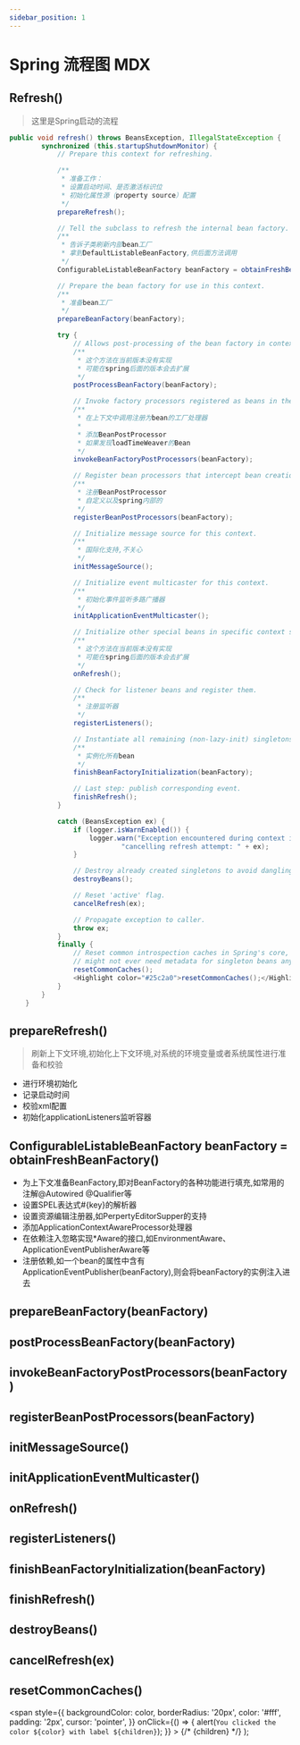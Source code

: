 ```yaml
---
sidebar_position: 1
---
```


# Spring 流程图 MDX

## Refresh()
> 这里是Spring启动的流程

```java
public void refresh() throws BeansException, IllegalStateException {
		synchronized (this.startupShutdownMonitor) {
			// Prepare this context for refreshing.

			/**
			 * 准备工作：
			 * 设置启动时间、是否激活标识位
			 * 初始化属性源（property source）配置
			 */
			prepareRefresh();

			// Tell the subclass to refresh the internal bean factory.
			/**
			 * 告诉子类刷新内部bean工厂
			 * 拿到DefaultListableBeanFactory,供后面方法调用
			 */
			ConfigurableListableBeanFactory beanFactory = obtainFreshBeanFactory();

			// Prepare the bean factory for use in this context.
			/**
			 * 准备bean工厂
			 */
			prepareBeanFactory(beanFactory);

			try {
				// Allows post-processing of the bean factory in context subclasses.
				/**
				 * 这个方法在当前版本没有实现
				 * 可能在spring后面的版本会去扩展
				 */
				postProcessBeanFactory(beanFactory);

				// Invoke factory processors registered as beans in the context.
				/**
				 * 在上下文中调用注册为bean的工厂处理器
				 *
				 * 添加BeanPostProcessor
				 * 如果发现loadTimeWeaver的Bean
				 */
				invokeBeanFactoryPostProcessors(beanFactory);

				// Register bean processors that intercept bean creation.
				/**
				 * 注册BeanPostProcessor
				 * 自定义以及spring内部的
				 */
				registerBeanPostProcessors(beanFactory);

				// Initialize message source for this context.
				/**
				 * 国际化支持,不关心
				 */
				initMessageSource();

				// Initialize event multicaster for this context.
				/**
				 * 初始化事件监听多路广播器
				 */
				initApplicationEventMulticaster();

				// Initialize other special beans in specific context subclasses.
				/**
				 * 这个方法在当前版本没有实现
				 * 可能在spring后面的版本会去扩展
				 */
				onRefresh();

				// Check for listener beans and register them.
				/**
				 * 注册监听器
				 */
				registerListeners();

				// Instantiate all remaining (non-lazy-init) singletons.
				/**
				 * 实例化所有bean
				 */
				finishBeanFactoryInitialization(beanFactory);

				// Last step: publish corresponding event.
				finishRefresh();
			}

			catch (BeansException ex) {
				if (logger.isWarnEnabled()) {
					logger.warn("Exception encountered during context initialization - " +
							"cancelling refresh attempt: " + ex);
				}

				// Destroy already created singletons to avoid dangling resources.
				destroyBeans();

				// Reset 'active' flag.
				cancelRefresh(ex);

				// Propagate exception to caller.
				throw ex;
			}
			finally {
				// Reset common introspection caches in Spring's core, since we
				// might not ever need metadata for singleton beans anymore...
				resetCommonCaches();
				<Highlight color="#25c2a0">resetCommonCaches();</Highlight>
			}
		}
	}

```
<!-- This is <Highlight color="#1002a0">Docusaurus green</Highlight> ! -->

## prepareRefresh()
> 刷新上下文环境,初始化上下文环境,对系统的环境变量或者系统属性进行准备和校验
* 进行环境初始化
* 记录启动时间
* 校验xml配置
* 初始化applicationListeners监听容器

## ConfigurableListableBeanFactory beanFactory = obtainFreshBeanFactory()
>
* 为上下文准备BeanFactory,即对BeanFactory的各种功能进行填充,如常用的注解@Autowired @Qualifier等
* 设置SPEL表达式#{key}的解析器
* 设置资源编辑注册器,如<Highlight color="#1002a0">PerpertyEditorSupper</Highlight>的支持
* 添加ApplicationContextAwareProcessor处理器
* 在依赖注入忽略实现*Aware的接口,如EnvironmentAware、ApplicationEventPublisherAware等
* 注册依赖,如一个bean的属性中含有ApplicationEventPublisher(beanFactory),则会将beanFactory的实例注入进去

## prepareBeanFactory(beanFactory)
## postProcessBeanFactory(beanFactory)
## invokeBeanFactoryPostProcessors(beanFactory)
## registerBeanPostProcessors(beanFactory)
## initMessageSource()
## initApplicationEventMulticaster()
## onRefresh()
## registerListeners()
## finishBeanFactoryInitialization(beanFactory)
## finishRefresh()
## destroyBeans()
## cancelRefresh(ex)
## resetCommonCaches()
  <span
    style={{
      backgroundColor: color,
      borderRadius: '20px',
      color: '#fff',
      padding: '2px',
      cursor: 'pointer',
    }}
    onClick={() => {
      alert(`You clicked the color ${color} with label ${children}`);
      }}
      >
{/*     {children} */}
  </span>
);